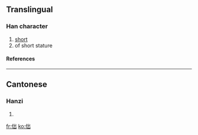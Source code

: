 ==Translingual==
===Han character===
{{Han char|rn=9|rad=人|as=05|sn=7|four=|canj=人山山 (OUU)}}
# [[short]]
# of short stature
====References====
{{Han ref|kx=0096.150|hdz=10140.040|uh=3441|ud=13377}}

----
==Cantonese==
===Hanzi===
{{yue-hanzi|jyut=|y=jyut3, jyut6}}
# {{defn|Cantonese}}

[[fr:㑁]]
[[ko:㑁]]